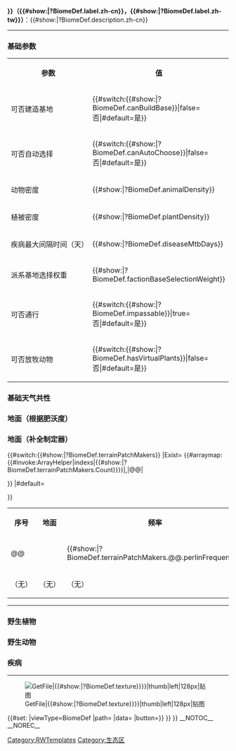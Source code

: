 <noinclude>[[Category:RWTemplates]]{{Documentation}}</noinclude>
<includeonly>{{Navbar Biome}}

'''{{ucfirst:{{#show:{{{data|}}}|?BiomeDef.label}}}}（{{#show:{{{data|}}}|?BiomeDef.label.zh-cn}}，{{#show:{{{data|}}}|?BiomeDef.label.zh-tw}}）'''：{{#show:{{{data|}}}|?BiomeDef.description.zh-cn}}

{{InfoBase|data={{{data|}}}|defType=BiomeDef}}

<hr/>
<div class="row">

<div class="col-md-4">
<h3>基础参数</h3>
<table class="wikitable" style="width:100%;">
<tr><th style="width:60%;">参数</th><th style="width:40%;">值</th></tr>
<tr><td>可否建造基地</td><td> {{#switch:{{#show:{{{data|}}}|?BiomeDef.canBuildBase}}|false=否|#default=是}}</td></tr>
<tr><td>可否自动选择</td><td> {{#switch:{{#show:{{{data|}}}|?BiomeDef.canAutoChoose}}|false=否|#default=是}}</td></tr>
<tr><td>动物密度</td><td>{{#show:{{{data|}}}|?BiomeDef.animalDensity}}</td></tr>
<tr><td>植被密度</td><td>{{#show:{{{data|}}}|?BiomeDef.plantDensity}}</td></tr>
<tr><td>疾病最大间隔时间（天）</td><td>{{#show:{{{data|}}}|?BiomeDef.diseaseMtbDays}}</td></tr>
<tr><td>派系基地选择权重</td><td>{{#show:{{{data|}}}|?BiomeDef.factionBaseSelectionWeight}}</td></tr>
<tr><td>可否通行</td><td>{{#switch:{{#show:{{{data|}}}|?BiomeDef.impassable}}|true=否|#default=是}}</td></tr>
<tr><td>可否放牧动物</td><td>{{#switch:{{#show:{{{data|}}}|?BiomeDef.hasVirtualPlants}}|false=否|#default=是}}</td></tr>
</table>
</div>

<div class="col-md-4">
<h3>基础天气共性</h3>
{{TableHelper
|header1=天气
|header2=共性
|data={{{data|}}}
|prop=BiomeDef.baseWeatherCommonalities
|propDefType=WeatherDef
|linkHeader=Weathers_
}}
</div>

<div class="col-md-4">
<h3>地面（根据肥沃度）</h3>
{{TableHelper
|header1=地面
|header2=阈值
|data={{{data|}}}
|prop=BiomeDef.terrainsByFertility
|propDefType=TerrainDef
|linkHeader=Terrains_
}}
<h3>地面（补全制定器）</h3>
<table class="wikitable sortable" style="width:100%;">
<tr><th style="width:20%;">序号</th><th>地面</th style="width:60%;"><th style="width:20%;">频率</th></tr>
{{#switch:{{#show:{{{data|}}}|?BiomeDef.terrainPatchMakers}}
|Exist=
{{#arraymap:{{#invoke:ArrayHelper|indexs|{{#show:{{{data|}}}|?BiomeDef.terrainPatchMakers.Count}}}}|,|@@|
<tr><td>@@</td>
<td>
{{TableHelper
|header1=地面
|header2=阈值
|data={{{data|}}}
|prop=BiomeDef.terrainPatchMakers.@@.thresholds
|propDefType=TerrainDef
|linkHeader=Terrains_
}}
</td>
<td>{{#show:{{{data|}}}|?BiomeDef.terrainPatchMakers.@@.perlinFrequency}}</td></tr>
}}
|#default=<tr><td>（无）</td><td>（无）</td><td>（无）</td></tr>
}}
</table>
</div>

</div><!--row end-->

<hr/>
<div class="row">

<div class="col-md-4">
<h3>野生植物</h3>
{{TableHelper
|header1=植物种类
|header2=共性
|data={{{data|}}}
|prop=BiomeDef.wildPlants
|propDefType=ThingDef
|linkHeader=Plants_
}}
</div>

<div class="col-md-4">
<h3>野生动物</h3>
{{TableHelper
|header1=动物种类
|header2=共性
|data={{{data|}}}
|prop=BiomeDef.wildAnimals
|propDefType=PawnKindDef
|linkHeader=Animals_
}}
</div>

<div class="col-md-4">
<h3>疾病</h3>
{{TableHelper
|header1=疾病事件
|header2=共性
|data={{{data|}}}
|prop=BiomeDef.diseases
|propDefType=IncidentDef
|linkHeader=Incidents_
}}
</div>

</div><!--row end-->

<hr/>

[[File:{{#invoke:TexHelper|GetFile|{{#show:{{{data|}}}|?BiomeDef.texture}}}}|thumb|left|128px|贴图]]

<!--SWM-->
{{#set:
|viewType=BiomeDef
|path={{FULLPAGENAME}}
|data={{{data|}}}
|button={{Button Biome|{{#show:{{{data|}}}|?defName}}}}
}}
{{DISPLAYTITLE:生态区 {{#show:{{{data|}}}|?BiomeDef.label.zh-cn}}}}
__NOTOC__
__NOREC__
[[Category:生态区]]
</includeonly>